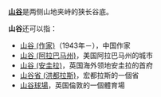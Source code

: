 '''[[山谷|山谷]]'''是两侧山地夹峙的狭长谷底。

'''山谷'''还可以指：
*[[山谷_(作家)|山谷 (作家)]]（1943年－），中国作家
*[[山谷_(阿拉巴马州)|山谷 (阿拉巴马州)]]，美国阿拉巴马州的城市
*[[山谷_(安圭拉)|山谷 (安圭拉)]]，英国海外领地安圭拉的首府
*[[山谷省_(洪都拉斯)|山谷省 (洪都拉斯)]]，宏都拉斯的一個省
*[[山谷球場|山谷球場]]，英国倫敦的一個體育場

{{Disambig|Cat=二字消歧义}}